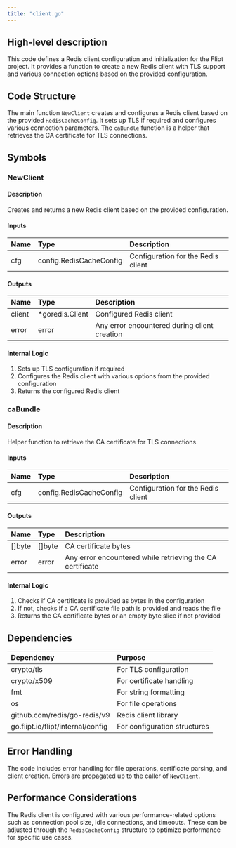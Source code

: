 ```yaml
---
title: "client.go"
---
```


## High-level description
This code defines a Redis client configuration and initialization for the Flipt project. It provides a function to create a new Redis client with TLS support and various connection options based on the provided configuration.

## Code Structure
The main function `NewClient` creates and configures a Redis client based on the provided `RedisCacheConfig`. It sets up TLS if required and configures various connection parameters. The `caBundle` function is a helper that retrieves the CA certificate for TLS connections.

## Symbols

### NewClient
#### Description
Creates and returns a new Redis client based on the provided configuration.

#### Inputs
| Name | Type | Description |
|:-----|:-----|:------------|
| cfg | config.RedisCacheConfig | Configuration for the Redis client |

#### Outputs
| Name | Type | Description |
|:-----|:-----|:------------|
| client | *goredis.Client | Configured Redis client |
| error | error | Any error encountered during client creation |

#### Internal Logic
1. Sets up TLS configuration if required
2. Configures the Redis client with various options from the provided configuration
3. Returns the configured Redis client

### caBundle
#### Description
Helper function to retrieve the CA certificate for TLS connections.

#### Inputs
| Name | Type | Description |
|:-----|:-----|:------------|
| cfg | config.RedisCacheConfig | Configuration for the Redis client |

#### Outputs
| Name | Type | Description |
|:-----|:-----|:------------|
| []byte | []byte | CA certificate bytes |
| error | error | Any error encountered while retrieving the CA certificate |

#### Internal Logic
1. Checks if CA certificate is provided as bytes in the configuration
2. If not, checks if a CA certificate file path is provided and reads the file
3. Returns the CA certificate bytes or an empty byte slice if not provided

## Dependencies
| Dependency | Purpose |
|:-----------|:--------|
| crypto/tls | For TLS configuration |
| crypto/x509 | For certificate handling |
| fmt | For string formatting |
| os | For file operations |
| github.com/redis/go-redis/v9 | Redis client library |
| go.flipt.io/flipt/internal/config | For configuration structures |

## Error Handling
The code includes error handling for file operations, certificate parsing, and client creation. Errors are propagated up to the caller of `NewClient`.

## Performance Considerations
The Redis client is configured with various performance-related options such as connection pool size, idle connections, and timeouts. These can be adjusted through the `RedisCacheConfig` structure to optimize performance for specific use cases.